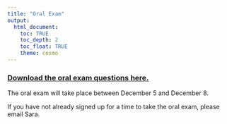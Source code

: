 ```yaml
---
title: "Oral Exam"
output: 
  html_document:
    toc: TRUE
    toc_depth: 2
    toc_float: TRUE
    theme: cosmo
---
```


### [**Download the oral exam questions here.**](oral exam.docx)

The oral exam will take place between December 5 and December 8.

<!-- [Sign up for a time slot here.](https://calendly.com/sara-weston/oral-exam?month=2022-12&date=2022-12-05) This link is only available between November 20 and 26 (Thanksgiving week). -->
If you have not already signed up for a time to take the oral exam, please email Sara.

<!-- Questions for the oral exam will be made available in late November. -->
